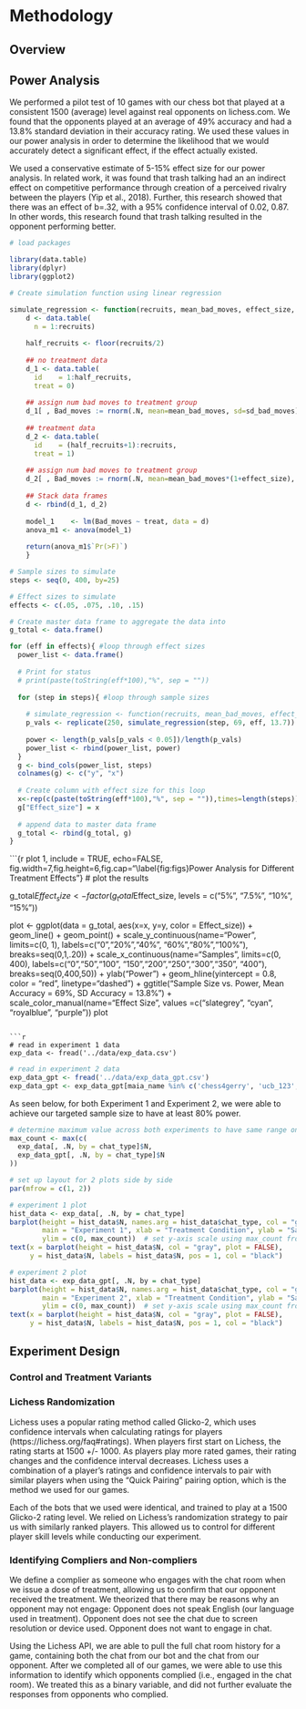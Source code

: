 # Methodology

## Overview

## Power Analysis 

We performed a pilot test of 10 games with our chess bot that played at a consistent 1500 (average) level against real opponents on lichess.com.  We found that the opponents played at an average of 49% accuracy and had a 13.8% standard deviation in their accuracy rating.  We used these values in our power analysis in order to determine the likelihood that we would accurately detect a significant effect, if the effect actually existed.

We used a conservative estimate of 5-15% effect size for our power analysis. In related work, it was found that trash talking had an an indirect effect on competitive performance through creation of a perceived rivalry between the players (Yip et al., 2018). Further, this research showed that there was an effect of b=.32, with a 95% confidence interval of 0.02, 0.87. In other words, this research found that trash talking resulted in the opponent performing better.

```r
# load packages

library(data.table)
library(dplyr)
library(ggplot2)
```


```r
# Create simulation function using linear regression

simulate_regression <- function(recruits, mean_bad_moves, effect_size, sd_bad_moves){
    d <- data.table(
      n = 1:recruits)
    
    half_recruits <- floor(recruits/2)
    
    ## no treatment data 
    d_1 <- data.table(
      id    = 1:half_recruits, 
      treat = 0)
    
    ## assign num bad moves to treatment group
    d_1[ , Bad_moves := rnorm(.N, mean=mean_bad_moves, sd=sd_bad_moves)]
    
    ## treatment data 
    d_2 <- data.table(
      id    = (half_recruits+1):recruits, 
      treat = 1)
    
    ## assign num bad moves to treatment group
    d_2[ , Bad_moves := rnorm(.N, mean=mean_bad_moves*(1+effect_size), sd=sd_bad_moves)]
    
    ## Stack data frames 
    d <- rbind(d_1, d_2)
    
    model_1    <- lm(Bad_moves ~ treat, data = d)
    anova_m1 <- anova(model_1)
    
    return(anova_m1$`Pr(>F)`)
    }

```


```r
# Sample sizes to simulate
steps <- seq(0, 400, by=25)

# Effect sizes to simulate
effects <- c(.05, .075, .10, .15)

# Create master data frame to aggregate the data into
g_total <- data.frame()

for (eff in effects){ #loop through effect sizes
  power_list <- data.frame()
  
  # Print for status
  # print(paste(toString(eff*100),"%", sep = ""))
  
  for (step in steps){ #loop through sample sizes 
    
    # simulate_regression <- function(recruits, mean_bad_moves, effect_size, sd_bad_moves)
    p_vals <- replicate(250, simulate_regression(step, 69, eff, 13.7))
    
    power <- length(p_vals[p_vals < 0.05])/length(p_vals)
    power_list <- rbind(power_list, power)
  }
  g <- bind_cols(power_list, steps)
  colnames(g) <- c("y", "x")
 
  # Create column with effect size for this loop 
  x<-rep(c(paste(toString(eff*100),"%", sep = "")),times=length(steps))
  g["Effect_size"] = x
  
  # append data to master data frame
  g_total <- rbind(g_total, g)
}
```

```{r plot 1, include = TRUE, echo=FALSE, fig.width=7,fig.height=6,fig.cap="\\label{fig:figs}Power Analysis for Different Treatment Effects"}
# plot the results

g_total$Effect_size <- factor(g_total$Effect_size, levels = c("5%", "7.5%", "10%", "15%"))

plot <- ggplot(data = g_total, aes(x=x, y=y, color = Effect_size)) + 
  geom_line() + 
  geom_point() +
  scale_y_continuous(name="Power", limits=c(0, 1), labels=c("0","20%","40%", "60%","80%","100%"), breaks=seq(0,1,.20)) +
  scale_x_continuous(name="Samples", limits=c(0, 400), labels=c("0","50","100", "150","200","250","300","350", "400"), breaks=seq(0,400,50)) +
  ylab("Power") + 
  geom_hline(yintercept = 0.8, color = "red", linetype="dashed") +
  ggtitle("Sample Size vs. Power, Mean Accuracy = 69%, SD Accuracy = 13.8%") +
  scale_color_manual(name="Effect Size", values =c("slategrey", "cyan", "royalblue", "purple"))
plot
```

```r
# read in experiment 1 data
exp_data <- fread('../data/exp_data.csv')
```

```r
# read in experiment 2 data
exp_data_gpt <- fread('../data/exp_data_gpt.csv')
exp_data_gpt <- exp_data_gpt[maia_name %in% c('chess4gerry', 'ucb_123', 'sandman353', 'bcu_555')]
```

As seen below, for both Experiment 1 and Experiment 2, we were able to achieve our targeted sample size to have at least 80% power.

```r
# determine maximum value across both experiments to have same range on y-axis
max_count <- max(c(
  exp_data[, .N, by = chat_type]$N,
  exp_data_gpt[, .N, by = chat_type]$N
))

# set up layout for 2 plots side by side
par(mfrow = c(1, 2))

# experiment 1 plot
hist_data <- exp_data[, .N, by = chat_type]
barplot(height = hist_data$N, names.arg = hist_data$chat_type, col = "gray",
        main = "Experiment 1", xlab = "Treatment Condition", ylab = "Sample Size",
        ylim = c(0, max_count))  # set y-axis scale using max_count from above
text(x = barplot(height = hist_data$N, col = "gray", plot = FALSE),
     y = hist_data$N, labels = hist_data$N, pos = 1, col = "black")

# experiment 2 plot
hist_data <- exp_data_gpt[, .N, by = chat_type]
barplot(height = hist_data$N, names.arg = hist_data$chat_type, col = "gray",
        main = "Experiment 2", xlab = "Treatment Condition", ylab = "Sample Size",
        ylim = c(0, max_count))  # set y-axis scale using max_count from above
text(x = barplot(height = hist_data$N, col = "gray", plot = FALSE),
     y = hist_data$N, labels = hist_data$N, pos = 1, col = "black")

```



## Experiment Design

### Control and Treatment Variants

### Lichess Randomization
Lichess uses a popular rating method called Glicko-2, which uses confidence intervals when calculating ratings for players (https://lichess.org/faq#ratings). When players first start on Lichess, the rating starts at 1500 +/- 1000. As players play more rated games, their rating changes and the confidence interval decreases. Lichess uses a combination of a player’s ratings and confidence intervals to pair with similar players when using the “Quick Pairing” pairing option, which is the method we used for our games.

Each of the bots that we used were identical, and trained to play at a 1500 Glicko-2 rating level. We relied on Lichess’s randomization strategy to pair us with similarly ranked players. This allowed us to control for different player skill levels while conducting our experiment.

### Identifying Compliers and Non-compliers
We define a complier as someone who engages with the chat room when we issue a dose of treatment, allowing us to confirm that our opponent received the treatment. We theorized that there may be reasons why an opponent may not engage:
Opponent does not speak English (our language used in treatment).
Opponent does not see the chat due to screen resolution or device used.
Opponent does not want to engage in chat.

Using the Lichess API, we are able to pull the full chat room history for a game, containing both the chat from our bot and the chat from our opponent. After we completed all of our games, we were able to use this information to identify which opponents complied (i.e., engaged in the chat room). We treated this as a binary variable, and did not further evaluate the responses from opponents who complied.

